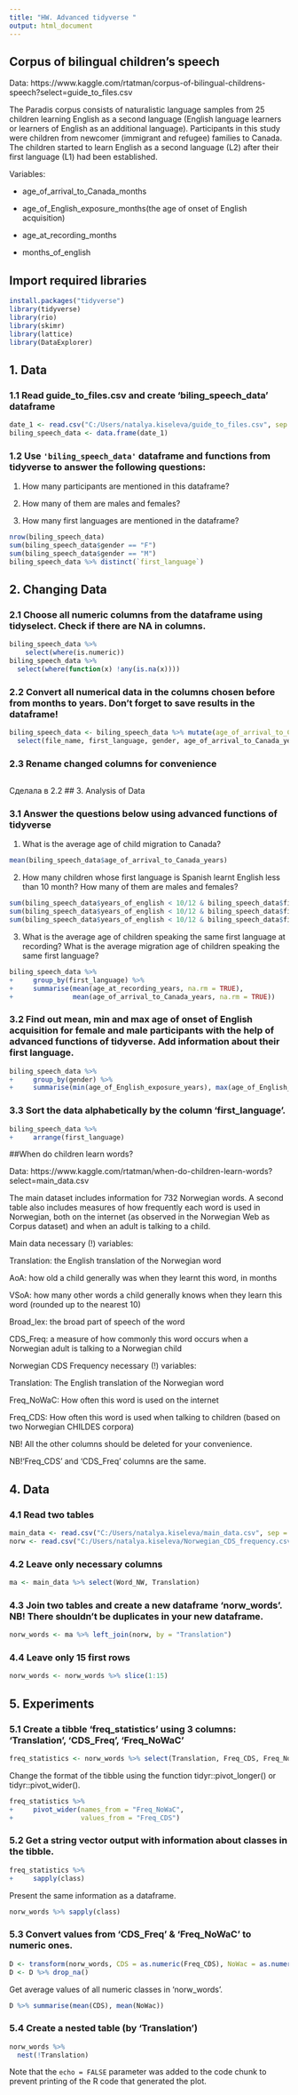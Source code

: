 ---
title: "HW. Advanced tidyverse "
output: html_document
---



## Corpus of bilingual children's speech 
Data: https://www.kaggle.com/rtatman/corpus-of-bilingual-childrens-speech?select=guide_to_files.csv

The Paradis corpus consists of naturalistic language samples from 25 children learning English as a second language (English language learners or learners of English as an additional language). Participants in this study were children from newcomer (immigrant and refugee) families to Canada. The children started to learn English as a second language (L2) after their first language (L1) had been established.

Variables:

  - age_of_arrival_to_Canada_months 
  
  - age_of_English_exposure_months(the age of onset of English acquisition) 
  
  - age_at_recording_months
  
  - months_of_english


## Import required libraries
```{r}
install.packages("tidyverse") 
library(tidyverse)
library(rio)
library(skimr)
library(lattice)
library(DataExplorer)
```

## 1. Data 

### 1.1 Read guide_to_files.csv and create 'biling_speech_data' dataframe

```{r}
date_1 <- read.csv("C:/Users/natalya.kiseleva/guide_to_files.csv", sep = ",")
biling_speech_data <- data.frame(date_1)
```

### 1.2 Use `'biling_speech_data'` dataframe and functions from tidyverse to answer the following questions:

1. How many participants are mentioned in this dataframe?

2. How many of them are males and females?

3. How many first languages are mentioned in the dataframe?


```{r}
nrow(biling_speech_data)
sum(biling_speech_data$gender == "F")
sum(biling_speech_data$gender == "M")
biling_speech_data %>% distinct(`first_language`)
```

## 2. Changing Data

### 2.1 Choose all numeric columns from the dataframe using tidyselect. Check if there are NA in columns.  

```{r}
biling_speech_data %>%
    select(where(is.numeric))
biling_speech_data %>% 
  select(where(function(x) !any(is.na(x))))
```


### 2.2 Convert all numerical data in the columns chosen before from months to years. Don't forget to save results in the dataframe! 

```{r}
biling_speech_data <- biling_speech_data %>% mutate(age_of_arrival_to_Canada_years = age_of_arrival_to_Canada_months/12, age_of_English_exposure_years = age_of_English_exposure_months/12, age_at_recording_years = age_at_recording_months/12, years_of_english = months_of_english/12) %>% 
  select(file_name, first_language, gender, age_of_arrival_to_Canada_years, age_of_English_exposure_years, age_at_recording_years, years_of_english)
```

### 2.3 Rename changed columns for convenience

```{r}

```
Сделала в 2.2
## 3. Analysis of Data

### 3.1 Answer the questions below using advanced functions of tidyverse

1. What is the average age of child migration to Canada? 

```{r}
mean(biling_speech_data$age_of_arrival_to_Canada_years)
```

2. How many children whose first language is Spanish learnt English less than 10 month? How many of them are males and females?

```{r}
sum(biling_speech_data$years_of_english < 10/12 & biling_speech_data$first_language == 'Spanish')
sum(biling_speech_data$years_of_english < 10/12 & biling_speech_data$first_language == 'Spanish' & biling_speech_data$gender == "M")
sum(biling_speech_data$years_of_english < 10/12 & biling_speech_data$first_language == 'Spanish' & biling_speech_data$gender == "F")

```

3. What is the average age of children speaking the same first language at recording? What is the average migration age of children speaking the same first language?

```{r}
biling_speech_data %>%
+     group_by(first_language) %>%
+     summarise(mean(age_at_recording_years, na.rm = TRUE),
+               mean(age_of_arrival_to_Canada_years, na.rm = TRUE))
```


### 3.2 Find out mean, min and max age of onset of English acquisition for female and male participants with the help of advanced functions of tidyverse. Add information about their first language. 

```{r}
biling_speech_data %>%
+     group_by(gender) %>%
+     summarise(min(age_of_English_exposure_years), max(age_of_English_exposure_years), mean(age_of_English_exposure_years))
```

### 3.3 Sort the data alphabetically by the column 'first_language'.

```{r}
biling_speech_data %>%
+     arrange(first_language)
``` 

##When do children learn words?

Data: https://www.kaggle.com/rtatman/when-do-children-learn-words?select=main_data.csv

The main dataset includes information for 732 Norwegian words. A second table also includes measures of how frequently each word is used in Norwegian, both on the internet (as observed in the Norwegian Web as Corpus dataset) and when an adult is talking to a child.

Main data necessary (!) variables:

Translation: the English translation of the Norwegian word

AoA: how old a child generally was when they learnt this word, in months

VSoA: how many other words a child generally knows when they learn this word (rounded up to the nearest 10)

Broad_lex: the broad part of speech of the word

CDS_Freq: a measure of how commonly this word occurs when a Norwegian adult is talking to a Norwegian child

Norwegian CDS Frequency necessary (!) variables:

Translation: The English translation of the Norwegian word

Freq_NoWaC: How often this word is used on the internet

Freq_CDS: How often this word is used when talking to children (based on two Norwegian CHILDES corpora)

NB! All the other columns should be deleted for your convenience. 

NB!'Freq_CDS' and 'CDS_Freq' columns are the same. 

## 4. Data 

### 4.1 Read two tables 

```{r}
main_data <- read.csv("C:/Users/natalya.kiseleva/main_data.csv", sep = ",")
norw <- read.csv("C:/Users/natalya.kiseleva/Norwegian_CDS_frequency.csv", sep = ",")
```

### 4.2 Leave only necessary columns

```{r}
ma <- main_data %>% select(Word_NW, Translation)
```

### 4.3  Join two tables and create a new dataframe 'norw_words'. NB! There shouldn't be duplicates in your new dataframe. 

```{r}
norw_words <- ma %>% left_join(norw, by = "Translation")
```

### 4.4   Leave only 15 first rows
 
```{r}
norw_words <- norw_words %>% slice(1:15)
```


## 5. Experiments

### 5.1  Create a tibble 'freq_statistics' using 3 columns: 'Translation', 'CDS_Freq', 'Freq_NoWaC'

```{r}
freq_statistics <- norw_words %>% select(Translation, Freq_CDS, Freq_NoWaC)
```
Change the format of the tibble using the function tidyr::pivot_longer() or tidyr::pivot_wider().

```{r}
freq_statistics %>%
+     pivot_wider(names_from = "Freq_NoWaC",
+                 values_from = "Freq_CDS")
```

### 5.2  Get a string vector output with information about classes in the tibble. 

```{r}
freq_statistics %>% 
+     sapply(class)
```

 Present the same information as a dataframe. 

```{r}
norw_words %>% sapply(class)
```

### 5.3  Convert values from 'CDS_Freq' & 'Freq_NoWaC' to numeric ones. 

```{r}
D <- transform(norw_words, CDS = as.numeric(Freq_CDS), NoWac = as.numeric(Freq_NoWaC))
D <- D %>% drop_na()
```
Get average values of all numeric classes in 'norw_words'.

```{r}
D %>% summarise(mean(CDS), mean(NoWac))
```

### 5.4   Create a nested table (by 'Translation')
 
```{r}
norw_words %>%
  nest(!Translation)
```
Note that the `echo = FALSE` parameter was added to the code chunk to prevent printing of the R code that generated the plot.
